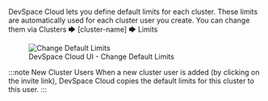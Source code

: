 
DevSpace Cloud lets you define default limits for each cluster. These limits are automatically used for each cluster user you create. You can change them via <Highlight backgroundColor="#8fa6b2">Clusters 🡆 [cluster-name] 🡆 Limits</Highlight>

<figure class="frame">
  <img src="/img/docs/cloud/ui-limits-default.gif" alt="Change Default Limits" />
  <figcaption>DevSpace Cloud UI - Change Default Limits</figcaption>
</figure>

:::note New Cluster Users
When a new cluster user is added (by clicking on the invite link), DevSpace Cloud copies the default limits for this cluster to this user.
:::